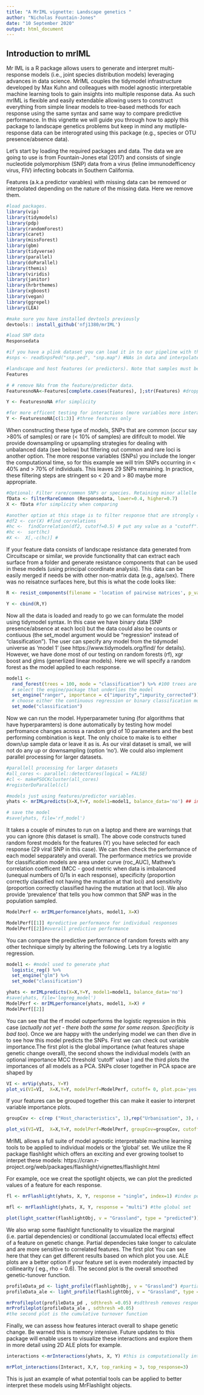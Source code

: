 ```yaml
---
title: "A MrIML vignette: Landscape genetics "
author: "Nicholas Fountain-Jones"
date: "10 September 2020"
output: html_document
---
```


## Introduction to mrIML

Mr IML is a R package allows users to generate and interpret multi-response models (i.e., joint species distribution models) leveraging advances in data science. MrIML couples the tidymodel infrastructure developed by Max Kuhn and colleagues with model agnostic interpretable machine learning tools to gain insights into multiple response data. As such mrIML is flexible and easily extendable allowing users to construct everything from simple linear models to tree-based methods for each response using the same syntax and same way to compare predictive performance. In this vignette we will guide you through how to apply this package to landscape genetics problems but keep in mind any mutliple-response data can be interograted using this package (e.g., species or OTU presence/absence data).

Let's start by loading  the required packages and data. The data we are going to use is from Fountain-Jones etal (2017) and consists of single nucleotide polymorphism (SNP) data from a virus (feline immunodefficency virus, FIV) infecting bobcats in Southern California.

Features (a.k.a predictor varables) with missing data can be removed or interpolated depending on the nature of the missing data. Here we remove them.

```r
#load packages. 
library(vip)
library(tidymodels)
library(pdp)
library(randomForest)
library(caret)
library(missForest)
library(gbm)
library(tidyverse)
library(parallel)
library(doParallel)
library(themis)
library(viridis)
library(janitor)
library(hrbrthemes)
library(xgboost)
library(vegan)
library(ggrepel)
library(LEA) 

#make sure you have installed devtools previously
devtools:: install_github('nfj1380/mrIML')

#load SNP data
Responsedata

#if you have a plink dataset you can load it in to our pipeline with the following:
#snps <- readSnpsPed("snp.ped", "snp.map") #NAs in data and interpolated as the mode.

#landscape and host features (or predictors). Note that samples must be rows. 
Features 

# # remove NAs from the feature/predictor data.
FeaturesnoNA<-Features[complete.cases(Features), ];str(Features) #dropping NAs

Y <- FeaturesnoNA #for simplicity

#for more efficent testing for interactions (more variables more interacting pairs)
Y <- FeaturesnoNA[c(1:3)] #three features only

```
 
When constructing these type of models, SNPs that are common (occur say >80% of samples) or rare (< 10% of samples) are dififcult to model. We provide downsampling or upsampling strategies for dealing with unbalanced data (see below) but filtering out common and rare loci is another option. The more response variables (SNPs) you include the longer the computational time, so for this  example we will trim SNPs occurring in < 40%  and > 70% of individuals. This leaves 29 SNPs remaining. In practice, these filtering steps are stringent so < 20 and > 80 maybe more appropriate.  
 
```r
#Optional: Filter rare/common SNPs or species. Retaining minor allelle frequncies >0.1 and removing common allelles (occur>0.9)
fData <- filterRareCommon (Responsedata, lower=0.4, higher=0.7) 
X <- fData #for simplicity when comparing

#another option at this stage is to filter response that are strongly correlated with each other.
#df2 <- cor(X) #find correlations
#hc <-  findCorrelation(df2, cutoff=0.5) # put any value as a "cutoff". 
#hc <-  sort(hc)
#X <-  X[,-c(hc)] #
```

If your feature data consists of landscape resistance data generated from Circuitscape or similar, we provide functionality that can extract each surface from a folder and generate resistance components that can be used in these models (using principal coordinate analysis). This data can be easily merged if needs be with other non-matrix data (e.g., age/sex). There was no reisatnce surfaces here, but this is what the code looks like:

```r

R <- resist_components(filename = 'location of pairwise matrices', p_val=0.01 ) # p values are used here to filter resisatnce components that signifcantly 

Y <- cbind(R,Y)
```


Now all the data is loaded and ready to go we can formulate the model using tidymodel syntax. In this case we have binary data (SNP presence/absence at each loci) but the data could also be counts or contiuous (the set_model argument would be "regression" instead of "classification"). The user can specify any model from the tidymodel universe as 'model 1' (see https://www.tidymodels.org/find/ for details). However, we have done most of our testing on random forests (rf), xgr boost and glms (generlized linear models). Here we will specify a random forest as the model applied to each response.

```r
model1 <- 
  rand_forest(trees = 100, mode = "classification") %>% #100 trees are set for brevity
  # select the engine/package that underlies the model
  set_engine("ranger", importance = c("impurity","impurity_corrected")) %>%
  # choose either the continuous regression or binary classification mode
  set_mode("classification")
```

Now we can run the model. Hyperparameter tuning (for algorithms that have hyperparamters) is done automatically by testing how model perfromance changes across a random grid of 10 parameters and the best performing combination is kept. The only choice to make is to either down/up sample data or leave it as is. As our viral dataset is small, we will not do any up or downsampling (option 'no'). We could also implement parallel processing for larger datasets. 

```r
#parallell processing for larger datasets
#all_cores <- parallel::detectCores(logical = FALSE)
#cl <- makePSOCKcluster(all_cores)
#registerDoParallel(cl)

#models just using features/predictor variables.
yhats <- mrIMLpredicts(X=X,Y=Y, model1=model1, balance_data='no') ## in MrTidymodels. Balanced data= up updamples and down downsampled to create a balanced set

# save the model
#save(yhats, file='rf_model')

```

It takes a couple of minutes to run on a laptop and there are warnings that you can ignore (this dataset is small). The above code constructs tuned random forest models for the features (Y) you have selected for each response (29 viral SNP in this case). We can then check the performance of each model sepparately and overall. The performance metrics we provide for classification models are area under curve (roc_AUC),  Mathew's correlation coefficent (MCC - good metric when data is imbalanced (unequal numbers of 0/1s in each response), specificity (proportion correctly classified not having the mutation at that loci) and sensitivity (proportion correctly classified having the mutation at that loci). We also provide 'prevalence' that tells you how common that SNP was in the population sampled.

```r
ModelPerf <- mrIMLperformance(yhats, model1, X=X) 

ModelPerf[[1]] #predictive performance for individual responses 
ModelPerf[[2]]#overall predictive performance
```

You can compare the  predictive performance of random forests with any other technique simply by altering the following. Lets try a logistic regression.
```r
model1 <- #model used to generate yhat
  logistic_reg() %>%
  set_engine("glm") %>%
  set_mode("classification") 

yhats <- mrIMLpredicts(X=X,Y=Y, model1=model1, balance_data='no')
#save(yhats, file='logreg_model')
ModelPerf <- mrIMLperformance(yhats, model1, X=X) #
ModelPerf[[2]]
```
You can see that the rf model outperforms the logistic regression in this case (*actually not yet - there both the same for some reason. Specificity is bad too*).  Once we are happy with the underlying model we can then dive in to see how this model predicts the SNPs. First we can check out variable importance.The first plot is the global importance (what features shape genetic change overall), the second shows the individual models (with an optional importance MCC threshold 'cutoff' value ) and the third plots the importances of all models as a PCA. SNPs closer together in PCA space are shaped by 

```r
VI <- mrVip(yhats, Y=Y) 
plot_vi(VI=VI,  X=X,Y=Y, modelPerf=ModelPerf, cutoff= 0, plot.pca='yes') #the cutoff reduces the number of individual models printed in the second plot. 

```

If your features can be grouped together this can make it easier to interpret variable importance plots.

```r
groupCov <- c(rep ("Host_characteristics", 1),rep("Urbanisation", 3), rep("Vegetation", 2), rep("Urbanisation",1), rep("Spatial", 2), rep('Host_relatedness', 6),rep ("Host_characteristics", 1),rep("Vegetation", 2), rep("Urbanisation",1))

plot_vi(VI=VI,  X=X,Y=Y, modelPerf=ModelPerf, groupCov=groupCov, cutoff= 0.5, plot.pca='no')

```

MrIML allows a full suite of model agnostic interpretable machine learning tools to be applied to individual models or the 'global' set. We utilize the R package flashlight which offers an exciting and ever growing toolset to interpet these models: https://cran.r-project.org/web/packages/flashlight/vignettes/flashlight.html


For example, oce we creat the spotlight objects, we can plot the predicted values of a feature for each response.

```r
fl <- mrFlashlight(yhats, X, Y, response = "single", index=1) #index pointing to the SNP of interest (i.e. the first column)

mfl <- mrFlashlight(yhats, X, Y, response = "multi") #the global set

plot(light_scatter(flashlightObj, v = "Grassland", type = "predicted"))
```

We also wrap some flashlight functionality to visualize the marginal (i.e. partial dependencies) or conditional (accumulated local effects) effect of a feature on genetic change. Partial dependecies take longer to calculate and are more sensitive to correlated features. The first plot You can see here that they can get different results based on which plot you use. ALE plots are a better option if your feature set is even moderately impacted by collinearity ( eg., rho = 0.6). The second plot is the overall smoothed genetic-tunover function. 

```r
profileData_pd <- light_profile(flashlightObj, v = "Grassland") #partial dependencies
profileData_ale <- light_profile(flashlightObj, v = "Grassland", type = "ale") #acumulated local effects

mrProfileplot(profileData_pd , sdthresh =0.05) #sdthresh removes responses from the first plot that do not vary with the feature
mrProfileplot(profileData_ale , sdthresh =0.05)
#the second plot is the cumulative turnover function

```

Finally, we can assess how features interact overall to shape genetic change. Be warned this is memory intensive. Future updates to this package will enable users to visualize these interactions and explore them in more detail using 2D ALE plots for example.

```r

interactions <-mrInteractions(yhats, X, Y) #this is computationally intensive so multicores are needed. 

mrPlot_interactions(Interact, X,Y, top_ranking = 3, top_response=3)

```

This is just an example of what potential tools can be applied to better interpret these models using MrFlashlight objects. 


